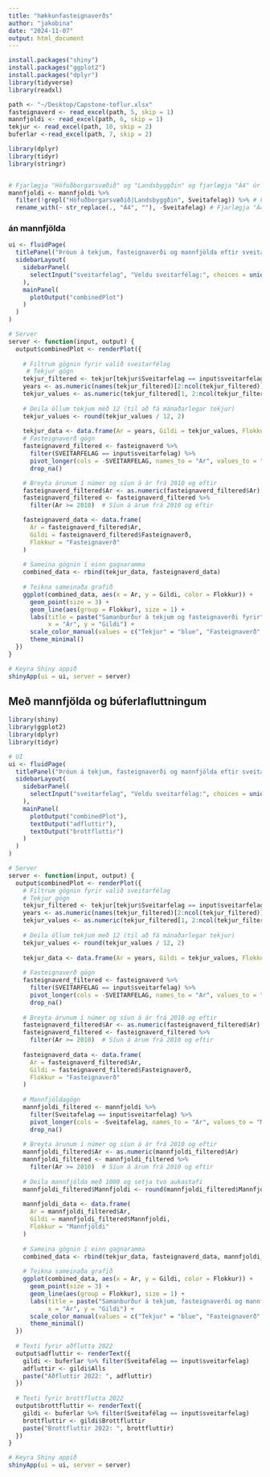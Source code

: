 ```yaml
---
title: "hækkunfasteignaverðs"
author: "jakobina"
date: "2024-11-07"
output: html_document
---
```


```r
install.packages("shiny")
install.packages("ggplot2")
install.packages("dplyr")
library(tidyverse)
library(readxl) 
```


```r
path <- "~/Desktop/Capstone-toflur.xlsx"
fasteignaverd <- read_excel(path, 5, skip = 1)
mannfjoldi <- read_excel(path, 6, skip = 1)
tekjur <- read_excel(path, 10, skip = 2)
buferlar <-read_excel(path, 7, skip = 2)
```


```r
library(dplyr)
library(tidyr)
library(stringr)


# Fjarlægja "Höfuðborgarsvæðið" og "Landsbyggðin" og fjarlægja "Á4" úr árunum
mannfjoldi <- mannfjoldi %>%
  filter(!grepl("Höfuðborgarsvæðið|Landsbyggðin", Sveitafelag)) %>% # Fjarlægja línurnar
  rename_with(~ str_replace(., "Á4", ""), -Sveitafelag) # Fjarlægja "Á4" úr öllum árkollum

```

### án mannfjölda
```r
ui <- fluidPage(
  titlePanel("Þróun á tekjum, fasteignaverði og mannfjölda eftir sveitarfélögum"),
  sidebarLayout(
    sidebarPanel(
      selectInput("sveitarfelag", "Veldu sveitarfélag:", choices = unique(tekjur$Sveitarfelag))
    ),
    mainPanel(
      plotOutput("combinedPlot")
    )
  )
)

# Server
server <- function(input, output) {
  output$combinedPlot <- renderPlot({
    
    # Filtrum gögnin fyrir valið sveitarfélag
     # Tekjur gögn
    tekjur_filtered <- tekjur[tekjur$Sveitarfelag == input$sveitarfelag, ]
    years <- as.numeric(names(tekjur_filtered)[2:ncol(tekjur_filtered)])
    tekjur_values <- as.numeric(tekjur_filtered[1, 2:ncol(tekjur_filtered)])
    
    # Deila öllum tekjum með 12 (til að fá mánaðarlegar tekjur)
    tekjur_values <- round(tekjur_values / 12, 2)
    
    tekjur_data <- data.frame(Ar = years, Gildi = tekjur_values, Flokkur = "Tekjur")
    # Fasteignaverð gögn
    fasteignaverd_filtered <- fasteignaverd %>%
      filter(SVEITARFELAG == input$sveitarfelag) %>%
      pivot_longer(cols = -SVEITARFELAG, names_to = "Ar", values_to = "Fasteignaverð") %>%
      drop_na()

    # Breyta árunum í númer og síun á ár frá 2010 og eftir
    fasteignaverd_filtered$Ar <- as.numeric(fasteignaverd_filtered$Ar)
    fasteignaverd_filtered <- fasteignaverd_filtered %>%
      filter(Ar >= 2010)  # Síun á árum frá 2010 og eftir

    fasteignaverd_data <- data.frame(
      Ar = fasteignaverd_filtered$Ar,
      Gildi = fasteignaverd_filtered$Fasteignaverð,
      Flokkur = "Fasteignaverð"
    )
    
    # Sameina gögnin í einn gagnaramma
    combined_data <- rbind(tekjur_data, fasteignaverd_data)
    
    # Teikna sameinaða grafið
    ggplot(combined_data, aes(x = Ar, y = Gildi, color = Flokkur)) +
      geom_point(size = 3) +
      geom_line(aes(group = Flokkur), size = 1) +
      labs(title = paste("Samanburður á tekjum og fasteignaverði fyrir", input$sveitarfelag),
           x = "Ár", y = "Gildi") +
      scale_color_manual(values = c("Tekjur" = "blue", "Fasteignaverð" = "skyblue")) +
      theme_minimal()
  })
}

# Keyra Shiny appið
shinyApp(ui = ui, server = server)
```

## Með mannfjölda og búferlafluttningum
```r
library(shiny)
library(ggplot2)
library(dplyr)
library(tidyr)

# UI
ui <- fluidPage(
  titlePanel("Þróun á tekjum, fasteignaverði og mannfjölda eftir sveitarfélögum"),
  sidebarLayout(
    sidebarPanel(
      selectInput("sveitarfelag", "Veldu sveitarfélag:", choices = unique(tekjur$Sveitarfelag))
    ),
    mainPanel(
      plotOutput("combinedPlot"),
      textOutput("adfluttir"),
      textOutput("brottfluttir")
    )
  )
)

# Server
server <- function(input, output) {
  output$combinedPlot <- renderPlot({
    # Filtrum gögnin fyrir valið sveitarfélag
    # Tekjur gögn
    tekjur_filtered <- tekjur[tekjur$Sveitarfelag == input$sveitarfelag, ]
    years <- as.numeric(names(tekjur_filtered)[2:ncol(tekjur_filtered)])
    tekjur_values <- as.numeric(tekjur_filtered[1, 2:ncol(tekjur_filtered)])
    
    # Deila öllum tekjum með 12 (til að fá mánaðarlegar tekjur)
    tekjur_values <- round(tekjur_values / 12, 2)
    
    tekjur_data <- data.frame(Ar = years, Gildi = tekjur_values, Flokkur = "Tekjur")
    
    # Fasteignaverð gögn
    fasteignaverd_filtered <- fasteignaverd %>%
      filter(SVEITARFELAG == input$sveitarfelag) %>%
      pivot_longer(cols = -SVEITARFELAG, names_to = "Ar", values_to = "Fasteignaverð") %>%
      drop_na()
    
    # Breyta árunum í númer og síun á ár frá 2010 og eftir
    fasteignaverd_filtered$Ar <- as.numeric(fasteignaverd_filtered$Ar)
    fasteignaverd_filtered <- fasteignaverd_filtered %>%
      filter(Ar >= 2010)  # Síun á árum frá 2010 og eftir
    
    fasteignaverd_data <- data.frame(
      Ar = fasteignaverd_filtered$Ar,
      Gildi = fasteignaverd_filtered$Fasteignaverð,
      Flokkur = "Fasteignaverð"
    )
    
    # Mannfjöldagögn
    mannfjoldi_filtered <- mannfjoldi %>%
      filter(Sveitafelag == input$sveitarfelag) %>%
      pivot_longer(cols = -Sveitafelag, names_to = "Ar", values_to = "Mannfjoldi") %>%
      drop_na()
    
    # Breyta árunum í númer og síun á ár frá 2010 og eftir
    mannfjoldi_filtered$Ar <- as.numeric(mannfjoldi_filtered$Ar)
    mannfjoldi_filtered <- mannfjoldi_filtered %>%
      filter(Ar >= 2010)  # Síun á árum frá 2010 og eftir
    
    # Deila mannfjölda með 1000 og setja tvo aukastafi
    mannfjoldi_filtered$Mannfjoldi <- round(mannfjoldi_filtered$Mannfjoldi / 1000, 2)
    
    mannfjoldi_data <- data.frame(
      Ar = mannfjoldi_filtered$Ar,
      Gildi = mannfjoldi_filtered$Mannfjoldi,
      Flokkur = "Mannfjöldi"
    )
    
    # Sameina gögnin í einn gagnaramma
    combined_data <- rbind(tekjur_data, fasteignaverd_data, mannfjoldi_data)
    
    # Teikna sameinaða grafið
    ggplot(combined_data, aes(x = Ar, y = Gildi, color = Flokkur)) +
      geom_point(size = 3) +
      geom_line(aes(group = Flokkur), size = 1) +
      labs(title = paste("Samanburður á tekjum, fasteignaverði og mannfjölda fyrir", input$sveitarfelag),
           x = "Ár", y = "Gildi") +
      scale_color_manual(values = c("Tekjur" = "blue", "Fasteignaverð" = "skyblue", "Mannfjöldi" = "green")) +
      theme_minimal()
  })
  
  # Texti fyrir aðflutta 2022
  output$adfluttir <- renderText({
    gildi <- buferlar %>% filter(Sveitafélag == input$sveitarfelag)
    adfluttir <- gildi$Alls
    paste("Aðfluttir 2022: ", adfluttir)
  })
  
  # Texti fyrir brottflutta 2022
  output$brottfluttir <- renderText({
    gildi <- buferlar %>% filter(Sveitafélag == input$sveitarfelag)
    brottfluttir <- gildi$Brottfluttir
    paste("Brottfluttir 2022: ", brottfluttir)
  })
}

# Keyra Shiny appið
shinyApp(ui = ui, server = server)

```





